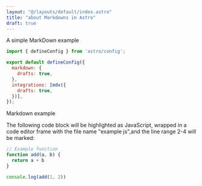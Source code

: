 ```yaml
---
layout: "@/layouts/default/index.astro"
title: "about Markdowns in Astro"
draft: true
---
```


<p class={pClass}> A simple MarkDown example </p>

```js title="astro.config.mjs" ins={5, 8}
import { defineConfig } from 'astro/config';

export default defineConfig({
  markdown: {
    drafts: true,
  },
  integrations: [mdx({
    drafts: true,
  })],
});
```


<p class={pClass}> Markdown example </p>
<p class="p-2 font-medium font-Estedad-EN"> The following code block will be highlighted as JavaScript, wrapped in a code editor frame with the file name <span class="font-bold">"example
 js"</span>,and the line range <span class="font-bold">2-4</span> will be marked:</p>

```js title="example.js" {2-4}
// Example function
function add(a, b) {
  return a + b
}

console.log(add(1, 2))
```